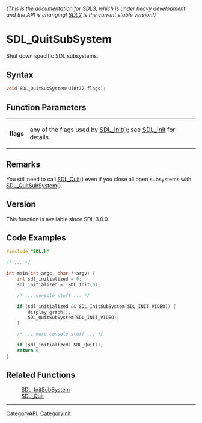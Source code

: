 ====== (This is the documentation for SDL3, which is under heavy development and the API is changing! [https://wiki.libsdl.org/ SDL2] is the current stable version!) ======
= SDL_QuitSubSystem =

Shut down specific SDL subsystems.

== Syntax ==

<syntaxhighlight lang='c'>
void SDL_QuitSubSystem(Uint32 flags);
</syntaxhighlight>

== Function Parameters ==

{|
|'''flags'''
|any of the flags used by [[SDL_Init]](); see [[SDL_Init]] for details.
|}

== Remarks ==

You still need to call [[SDL_Quit]]() even if you close all open subsystems
with [[SDL_QuitSubSystem]]().

== Version ==

This function is available since SDL 3.0.0.

== Code Examples ==

<syntaxhighlight lang='c++'>
#include "SDL.h"

/* ... */

int main(int argc, char **argv) {
    int sdl_initialized = 0;
    sdl_initialized = !SDL_Init(0);

    /* ... console stuff ... */

    if (sdl_initialized && SDL_InitSubSystem(SDL_INIT_VIDEO)) {
        display_graph();
        SDL_QuitSubSystem(SDL_INIT_VIDEO);
    }

    /* ... more console stuff ... */

    if (sdl_initialized) SDL_Quit();
    return 0;
}
</syntaxhighlight>

== Related Functions ==

:[[SDL_InitSubSystem]]
:[[SDL_Quit]]

----
[[CategoryAPI]], [[CategoryInit]]


